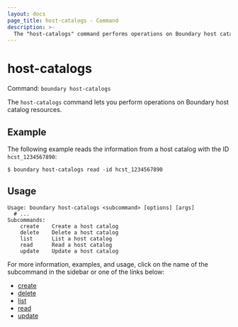 ```yaml
---
layout: docs
page_title: host-catalogs - Command
description: >-
  The "host-catalogs" command performs operations on Boundary host catalog resources. Host catalogs contain hosts and host sets.
---
```


# host-catalogs

Command: `boundary host-catalogs`

The `host-catalogs` command lets you perform operations on Boundary host catalog resources.

## Example

The following example reads the information from a host catalog with the ID `hcst_1234567890`:

```shell-session
$ boundary host-catalogs read -id hcst_1234567890
```

## Usage

<CodeBlockConfig hideClipboard>

```shell-session
Usage: boundary host-catalogs <subcommand> [options] [args]
  # ...
Subcommands:
    create    Create a host catalog
    delete    Delete a host catalog
    list      List a host catalog
    read      Read a host catalog
    update    Update a host catalog
```

</CodeBlockConfig>

For more information, examples, and usage, click on the name
of the subcommand in the sidebar or one of the links below:

- [create](/boundary/docs/commands/host-catalogs/create)
- [delete](/boundary/docs/commands/host-catalogs/delete)
- [list](/boundary/docs/commands/host-catalogs/list)
- [read](/boundary/docs/commands/host-catalogs/read)
- [update](/boundary/docs/commands/host-catalogs/update)